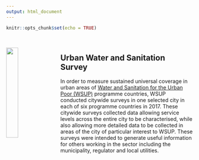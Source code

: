 ```yaml
---
output: html_document
---
```


```r
knitr::opts_chunk$set(echo = TRUE)
```

&nbsp;

<a href="https://validmeasures.io/wsup"><img src="images/appWASH.png" style="width:25%; margin-right: 20px" align="left" /></a>

## Urban Water and Sanitation Survey
In order to measure sustained universal coverage in urban areas of [Water and Sanitation for the Urban Poor (WSUP)](https://www.wsup.com) programme countries, WSUP conducted citywide surveys in one selected city in each of six programme countries in 2017. These citywide surveys collected data allowing service levels across the entire city to be characterised, while also allowing more detailed data to be collected in areas of the city of particular interest to WSUP. These surveys were intended to generate useful information for others working in the sector including the municipality, regulator and local utilities.



